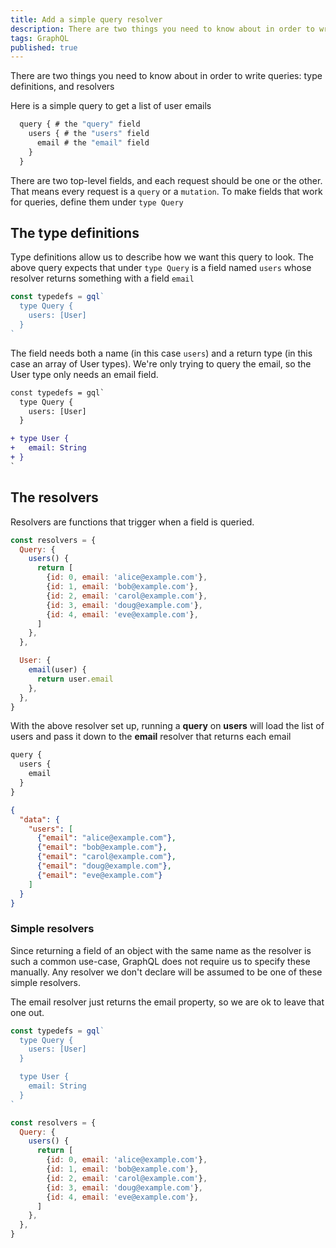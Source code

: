 ```yaml
---
title: Add a simple query resolver
description: There are two things you need to know about in order to write queries
tags: GraphQL
published: true
---
```


There are two things you need to know about in order to write queries: type definitions, and resolvers

Here is a simple query to get a list of user emails

```js
  query { # the "query" field
    users { # the "users" field
      email # the "email" field
    }
  }
```

There are two top-level fields, and each request should be one or the other. That means every request is a `query` or a `mutation`. To make fields that work for queries, define them under `type Query`

## The type definitions

Type definitions allow us to describe how we want this query to look. The above query expects that under `type Query` is a field named `users` whose resolver returns something with a field `email`

```js
const typedefs = gql`
  type Query {
    users: [User]
  }
`
```

The field needs both a name (in this case `users`) and a return type (in this case an array of User types). We're only trying to query the email, so the User type only needs an email field.

```diff
const typedefs = gql`
  type Query {
    users: [User]
  }

+ type User {
+   email: String
+ }
`
```

## The resolvers

Resolvers are functions that trigger when a field is queried.

```js
const resolvers = {
  Query: {
    users() {
      return [
        {id: 0, email: 'alice@example.com'},
        {id: 1, email: 'bob@example.com'},
        {id: 2, email: 'carol@example.com'},
        {id: 3, email: 'doug@example.com'},
        {id: 4, email: 'eve@example.com'},
      ]
    },
  },

  User: {
    email(user) {
      return user.email
    },
  },
}
```

With the above resolver set up, running a **query** on **users** will load the list of users and pass it down to the **email** resolver that returns each email

```js
query {
  users {
    email
  }
}
```

```json
{
  "data": {
    "users": [
      {"email": "alice@example.com"},
      {"email": "bob@example.com"},
      {"email": "carol@example.com"},
      {"email": "doug@example.com"},
      {"email": "eve@example.com"}
    ]
  }
}
```

### Simple resolvers

Since returning a field of an object with the same name as the resolver is such a common use-case, GraphQL does not require us to specify these manually. Any resolver we don't declare will be assumed to be one of these simple resolvers.

The email resolver just returns the email property, so we are ok to leave that one out.

```js
const typedefs = gql`
  type Query {
    users: [User]
  }

  type User {
    email: String
  }
`

const resolvers = {
  Query: {
    users() {
      return [
        {id: 0, email: 'alice@example.com'},
        {id: 1, email: 'bob@example.com'},
        {id: 2, email: 'carol@example.com'},
        {id: 3, email: 'doug@example.com'},
        {id: 4, email: 'eve@example.com'},
      ]
    },
  },
}
```
